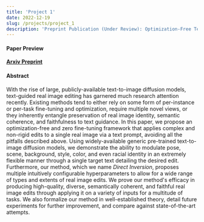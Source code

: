 ```yaml
---
title: 'Project 1'
date: 2022-12-19
slug: /projects/project_1
description: 'Preprint Publication (Under Review): Optimization-Free Text-Driven Real Image Editing with Diffusion Models.'
---
```



#### Paper Preview
**[Arxiv Preprint](https://arxiv.org/abs/2211.07825)**
#### Abstract
With the rise of large, publicly-available text-to-image diffusion models, text-guided real image editing has garnered much research attention recently. Existing methods tend to either rely on some form of per-instance or per-task fine-tuning and optimization, require multiple novel views, or they inherently entangle preservation of real image identity, semantic coherence, and faithfulness to text guidance. In this paper, we propose an optimization-free and zero fine-tuning framework that applies complex and non-rigid edits to a single real image via a text prompt, avoiding all the pitfalls described above. Using widely-available generic pre-trained text-to-image diffusion models, we demonstrate the ability to modulate pose, scene, background, style, color, and even racial identity in an extremely flexible manner through a single target text detailing the desired edit. Furthermore, our method, which we name *Direct Inversion*, proposes multiple intuitively configurable hyperparameters to allow for a wide range of types and extents of real image edits. We prove our method's efficacy in producing high-quality, diverse, semantically coherent, and faithful real image edits through applying it on a variety of inputs for a multitude of tasks. We also formalize our method in well-established theory, detail future experiments for further improvement, and compare against state-of-the-art attempts.